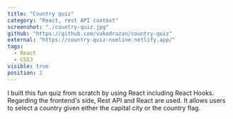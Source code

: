 ```yaml
---
title: "Country quiz"
category: "React, rest API context"
screenshot: "./country-quiz.jpg"
github: "https://github.com/vakodrazan/country-quiz"
external: "https://country-quiz-noeline.netlify.app/"
tags:
  - React
  - CSS3
visible: true
position: 2
---
```


I built this fun quiz from scratch by using React including React Hooks. Regarding the frontend's side, Rest API and React are used. It allows users to select a country given either the capital city or the country flag.
